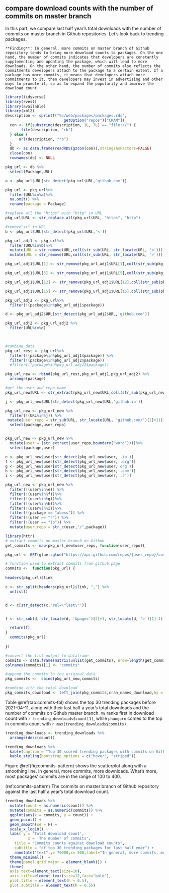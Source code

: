 ## compare download counts with the number of commits on master branch

In this part, we compare last half year's total downloads with the number of commits on master branch in Github repositories. Let's look back to trending packages.

```block
**Finding**: In general, more commits on master branch of Github repository tends to bring more download counts to packages. On the one hand, the number of commits indicates that developers are constantly supplementing and updating the package, which will lead to more downloads. On the other hand, the number of commits also reflects the commitments developers attach to the package to a certain extent. If a package has more commits, it means that developers attach more commitments to it, then developers may invest in advertising and other ways to promote it, so as to expand the popularity and improve the download count.
```


```r
library(tidyverse)
library(rvest)
library(available)
library(xml2)
description <- sprintf("%s/web/packages/packages.rds",
                          getOption("repos")["CRAN"])
  con <- if(substring(description, 1L, 7L) == "file://") {
       file(description, "rb")
  } else {
      url(description, "rb")
  }
  db <- as.data.frame(readRDS(gzcon(con)),stringsAsFactors=FALSE)
  close(con)
  rownames(db) <- NULL

pkg_url <- db %>%
  select(Package,URL)

a <- pkg_url$URL[str_detect(pkg_url$URL,'github.com')]

pkg_url <- pkg_url%>%
  filter(URL%in%a)%>%
  na.omit() %>%
  rename(package = Package)

#replace all the "https" with "http" in URL
pkg_url$URL <- str_replace_all(pkg_url$URL, "https", "http")

#remove"<>" in URL
b <- pkg_url$URL[str_detect(pkg_url$URL,'<')]

pkg_url_adj1 <- pkg_url%>%
  filter(URL%in%b)%>%
  mutate(URL = str_remove(URL,coll(str_sub(URL, str_locate(URL, '<'))))) %>%
  mutate(URL = str_remove(URL,coll(str_sub(URL, str_locate(URL, '>')))))

pkg_url_adj1$URL[1] <- str_remove(pkg_url_adj1$URL[1],coll(str_sub(pkg_url_adj1$URL[1], str_locate(pkg_url_adj1$URL[1], ',\n')[1])))

pkg_url_adj1$URL[5] <- str_remove(pkg_url_adj1$URL[5],coll(str_sub(pkg_url_adj1$URL[5], str_locate(pkg_url_adj1$URL[5], ',')[1])))

pkg_url_adj1$URL[12] <- str_remove(pkg_url_adj1$URL[12],coll(str_sub(pkg_url_adj1$URL[12], str_locate(pkg_url_adj1$URL[12], ',\n')[1])))

pkg_url_adj1$URL[15] <- str_remove(pkg_url_adj1$URL[15],coll(str_sub(pkg_url_adj1$URL[15], str_locate(pkg_url_adj1$URL[15], ',\n')[1])))

pkg_url_adj2 <- pkg_url%>%
  filter(!(package%in%pkg_url_adj1$package))

d <- pkg_url_adj2$URL[str_detect(pkg_url_adj2$URL,'github.com')]

pkg_url_adj2 <- pkg_url_adj2 %>%
  filter(URL%in%d) 
  


#combine data 
pkg_url_rest <- pkg_url%>%
  filter(!(package%in%pkg_url_adj1$package)) %>%
  filter(!(package%in%pkg_url_adj2$package)) 
  #filter(!(package%in%pkg_url_adj22$package))

pkg_url_new <- rbind(pkg_url_rest,pkg_url_adj1,pkg_url_adj2) %>%
  arrange(package)

#get the user and repo name
pkg_url_new$URL <- str_extract(pkg_url_new$URL,coll(str_sub(pkg_url_new$URL, str_locate(pkg_url_new$URL, 'http://github.com/')[1])))

j <- pkg_url_new$URL[str_detect(pkg_url_new$URL,'github.io')]

pkg_url_new <- pkg_url_new %>%
  filter(!(URL%in%j)) %>%
 mutate(user_repo = str_sub(URL, str_locate(URL, 'github.com/')[2]+11)) %>%
  select(package,user_repo)


pkg_url_new <- pkg_url_new %>%
  mutate(user = (str_extract(user_repo,boundary("word"))))%>%
  select(package,user)

e <- pkg_url_new$user[str_detect(pkg_url_new$user,'.io')]
f <- pkg_url_new$user[str_detect(pkg_url_new$user,'.org')]
g <- pkg_url_new$user[str_detect(pkg_url_new$user,'org')]
h <- pkg_url_new$user[str_detect(pkg_url_new$user,'.com')]
i <- pkg_url_new$user[str_detect(pkg_url_new$user,'.r')]

pkg_url_new <- pkg_url_new %>%
  filter(!(user%in%e)) %>%
  filter(!(user%in%f))%>%
  filter(!(user%in%g))%>%
  filter(!(user%in%h))%>%
  filter(!(user%in%i))%>%
  filter(!(package == "abess")) %>%
  filter(!(user == "r")) %>%
  filter(!(user == "io")) %>%
  mutate(user_repo = str_c(user,"/",package))
```

```r
library(httr)
# extract commits on master branch on Github
get_commits <- map(pkg_url_new$user_repo, function(user_repo){

pkg_url <- GET(glue::glue("https://api.github.com/repos/{user_repo}/commits?per_page=1"))

# function used to extract commits from github page
commits <-  function(pkg_url) {
  
headers(pkg_url)$link

c <- str_split(headers(pkg_url)$link, ",") %>%
  unlist()


d <- c[str_detect(c,'rel=\"last\"')] 


f <- str_sub(d, str_locate(d, '&page=')[2]+1, str_locate(d, '>')[1]-1)

  return(f)
}
  commits(pkg_url)
 
})

#convert the list output to dataframe
commits <- data.frame(matrix(unlist(get_commits), nrow=length(get_commits), byrow=TRUE))
colnames(commits)[1] <- "commits"

#append the commits to the original data
pkg_commits <-  cbind(pkg_url_new,commits)

#combine with the total download
pkg_commits_download <- left_join(pkg_commits,cran_names_download,by = "package")
```



Table \@ref(tab:commits-tbl) shows the top 30 trending packages before 2021-04-11, along with their last half a year's total downloads and the number of commits on Github master branch. `V8` ranks first in download count with `r trending_downloads$count[1]`, while `phangorn` comes to the top in commits count with `r max(trending_downloads$commits)`.

```r
trending_downloads <- trending_downloads %>%
  arrange(desc(count))

trending_downloads %>%
  kable(caption = "Top 30 scored trending packages with commits on Github and last half year's downloads") %>%
  kable_styling(bootstrap_options = c("hover", "striped")) 
```


Figure \@ref(fig:commits-pattern) shows the scatterplot along with a smoothing line. In general, more commits, more downloads. What's more, most packages' commits are in the range of 100 to 400.

(ref:commits-pattern) The commits on master branch of Github repository against the last half a year's total download count.

```r
trending_downloads %>%
  mutate(count = as.numeric(count)) %>%
  mutate(commits = as.numeric(commits)) %>%
  ggplot(aes(x = commits, y = count)) +
  geom_point() +
  geom_smooth(se = F) +
  scale_x_log10() +
  labs( y = 'Total download count',
          x = 'The number of commits',
    title = "Commits counts against download counts",
    subtitle = "of top 30 trending packages for last half year") +
    annotate("text",y= 70000,x= 500,label="In general, more commits, more downloads.",color="red") +
  theme_minimal()  +
  theme(panel.grid.major = element_blank()) +
  theme(
  axis.text=element_text(size=10),
  axis.title=element_text(size=12,face="bold"),
  plot.title = element_text(h = 0.5),
  plot.subtitle = element_text(h = 0.5))

```

